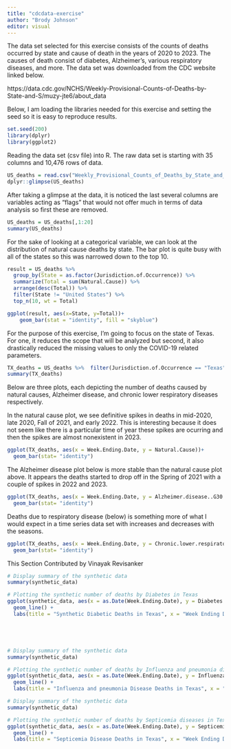 ```yaml
---
title: "cdcdata-exercise"
author: "Brody Johnson"
editor: visual
---
```


The data set selected for this exercise consists of the counts of deaths occurred by state and cause of death in the years of 2020 to 2023. The causes of death consist of diabetes, Alzheimer's, various respiratory diseases, and more. The data set was downloaded from the CDC website linked below.

https://data.cdc.gov/NCHS/Weekly-Provisional-Counts-of-Deaths-by-State-and-S/muzy-jte6/about_data

Below, I am loading the libraries needed for this exercise and setting the seed so it is easy to reproduce results.

```r
set.seed(200)
library(dplyr)
library(ggplot2)
```

Reading the data set (csv file) into R. The raw data set is starting with 35 columns and 10,476 rows of data.

```r
US_deaths = read.csv("Weekly_Provisional_Counts_of_Deaths_by_State_and_Select_Causes__2020-2023_20240702.csv", header=TRUE)
dplyr::glimpse(US_deaths)
```

After taking a glimpse at the data, it is noticed the last several columns are variables acting as "flags" that would not offer much in terms of data analysis so first these are removed.

```r
US_deaths = US_deaths[,1:20]
summary(US_deaths)
```

For the sake of looking at a categorical variable, we can look at the distribution of natural cause deaths by state. The bar plot is quite busy with all of the states so this was narrowed down to the top 10.

```r
result = US_deaths %>% 
  group_by(State = as.factor(Jurisdiction.of.Occurrence)) %>% 
  summarize(Total = sum(Natural.Cause)) %>% 
  arrange(desc(Total)) %>% 
  filter(State != "United States") %>% 
  top_n(10, wt = Total)

ggplot(result, aes(x=State, y=Total))+
    geom_bar(stat = "identity", fill = "skyblue")
```

For the purpose of this exercise, I'm going to focus on the state of Texas. For one, it reduces the scope that will be analyzed but second, it also drastically reduced the missing values to only the COVID-19 related parameters.

```r
TX_deaths = US_deaths %>%  filter(Jurisdiction.of.Occurrence == "Texas")
summary(TX_deaths)
```

Below are three plots, each depicting the number of deaths caused by natural causes, Alzheimer disease, and chronic lower respiratory diseases respectively.

In the natural cause plot, we see definitive spikes in deaths in mid-2020, late 2020, Fall of 2021, and early 2022. This is interesting because it does not seem like there is a particular time of year these spikes are ocurring and then the spikes are almost nonexistent in 2023.

```r
ggplot(TX_deaths, aes(x = Week.Ending.Date, y = Natural.Cause))+
  geom_bar(stat= "identity")
```

The Alzheimer disease plot below is more stable than the natural cause plot above. It appears the deaths started to drop off in the Spring of 2021 with a couple of spikes in 2022 and 2023.

```r
ggplot(TX_deaths, aes(x = Week.Ending.Date, y = Alzheimer.disease..G30.))+
  geom_bar(stat= "identity")
```

Deaths due to respiratory disease (below) is something more of what I would expect in a time series data set with increases and decreases with the seasons.

```r
ggplot(TX_deaths, aes(x = Week.Ending.Date, y = Chronic.lower.respiratory.diseases..J40.J47.))+
  geom_bar(stat= "identity")
```

This Section Contributed by Vinayak Revisanker

```r

# Display summary of the synthetic data
summary(synthetic_data)

# Plotting the synthetic number of deaths by Diabetes in Texas
ggplot(synthetic_data, aes(x = as.Date(Week.Ending.Date), y = Diabetes.mellitus..E10.E14.)) +
  geom_line() +
  labs(title = "Synthetic Diabetic Deaths in Texas", x = "Week Ending Date", y = "Number of Deaths")






```

```r

# Display summary of the synthetic data
summary(synthetic_data)

# Plotting the synthetic number of deaths by Influenza and pneumonia disease in Texas
ggplot(synthetic_data, aes(x = as.Date(Week.Ending.Date), y = Influenza.and.pneumonia..J09.J18.)) +
  geom_line() +
  labs(title = "Influenza and pneumonia Disease Deaths in Texas", x = "Week Ending Date", y = "Number of Deaths")
```

```r

# Display summary of the synthetic data
summary(synthetic_data)

# Plotting the synthetic number of deaths by Septicemia diseases in Texas
ggplot(synthetic_data, aes(x = as.Date(Week.Ending.Date), y = Septicemia..A40.A41.)) +
  geom_line() +
  labs(title = "Septicemia Disease Deaths in Texas", x = "Week Ending Date", y = "Number of Deaths")
```
